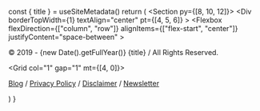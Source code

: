 
  const { title } = useSiteMetadata()
  return (
    <Section py={[8, 10, 12]}>
      <Container>
       <Div
          borderTopWidth={1}
          textAlign="center"
          pt={[4, 5, 6]}
        >
        <Flexbox
          flexDirection={["column", "row"]}
          alignItems={["flex-start", "center"]}
          justifyContent="space-between"
        >
          <P fontSize="sm" mt="0">
            © 2019 - {new Date().getFullYear()} {title} / All Rights Reserved.
          </P>
          <Grid col="1" gap="1" mt={[4, 0]}>
            <P fontSize="sm" mt="0" color="primary">
           <A href="/blog">Blog</A> / <A href="/privacy-policy">Privacy Policy</A> / <A href="/disclaimer">Disclaimer</A> / <A href="/newsletter">Newsletter</A>
          </P>
          </Grid>
        </Flexbox>
        </Div>
      </Container>
    </Section>
  )
}